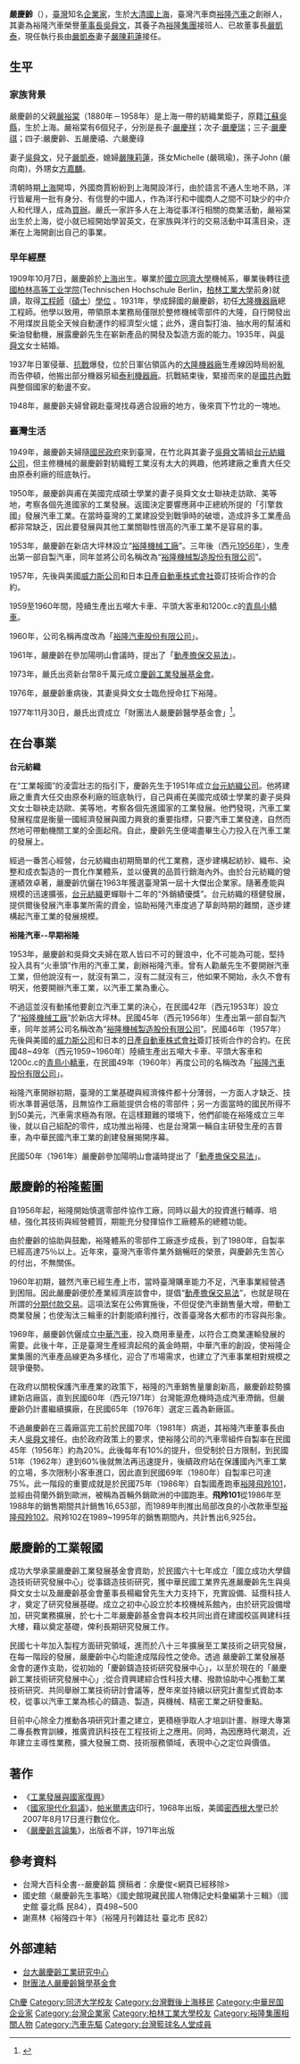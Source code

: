 {{Infobox_Officeholder
| name = 嚴慶齡<br>Yan Ching Ling
|image= 19690120嚴慶齡.jpg
|box_width= 
|occupation= 
| period = 
|birth_name= 
| other_names = 
| Sex = 男
|birth_date= {{Birth date|1909|10|7}}
|birth_place= {{QING}}[[松江府|松江府]][[上海县|上海县]]
|death_date= {{Death date and age|1981|3|20|1909|10|7}}
|death_place= {{TWN}}[[台北市|台北市]]
|墓地 = {{TWN}}[[台北市|台北市]][[陽明山公墓|陽明山公墓]]
| nationality = {{ROC}}
| residence = 
| party = {{KMT}}
| religion =
| spouse = [[吳舜文|吳舜文]]（1935年結婚；2008年8月9日逝世）（享年94歲）
| children =養子[[嚴凱泰|嚴凱泰]]（1965年5月23日-{{Death date and age|2018|12|3|1965|5|23}}）
| family =[[方嘉麟|方嘉麟]](外甥女)
| relatives = 
|education= 
| educate =
* 留學[[德國|德國]][[柏林高等工業學院|柏林高等工業學院]][[工程師|工程師]]([[碩士|碩士]])[[學位|學位]]  
* 同濟大學機械系畢業  
| past = 
*  1932年回國。
*  大隆機器廠總工程師
*  泰利機器製造廠創辦人
*  元生紡織廠總經理
*  1948年在新竹創辦台元紡織廠
*  擔任台元紡織廠總經理
*  1953年創辦裕隆汽車製造公司
*  任裕隆汽車董事長兼總經理
*  中華民國機械工程學會理事長
*  中華民國機械工程師學會理事長
| work =
|awards= 
*[[1963年|1963年]] 嚴慶齡伉儷在美國獲選臺灣第一屆十大傑出企業家
}}

'''嚴慶齡'''（{{bd|1909年|10月7日|1981年|3月20日|catIdx=Yan嚴}}），[[臺灣|臺灣]]知名[[企業家|企業家]]，生於[[大清國|大清國]][[上海|上海]]，臺灣汽車商[[裕隆汽車|裕隆汽車]]之創辦人，其妻為裕隆汽車榮譽[[董事長|董事長]][[吳舜文|吳舜文]]，其養子為[[裕隆集團|裕隆集團]]接班人、已故董事長[[嚴凱泰|嚴凱泰]]，現任執行長由[[嚴凱泰|嚴凱泰]]妻子[[嚴陳莉蓮|嚴陳莉蓮]]接任。

== 生平 ==
=== 家族背景 ===
嚴慶齡的父親[[嚴裕棠|嚴裕棠]]（1880年－1958年）是上海一帶的紡織業鉅子，原籍[[江蘇|江蘇]][[吳縣|吳縣]]，生於上海。嚴裕棠有6個兒子，分別是長子:[[嚴慶祥|嚴慶祥]]；次子:[[嚴慶瑞|嚴慶瑞]]；三子:[[嚴慶祺|嚴慶祺]]；四子:嚴慶齡、五嚴慶禧、六嚴慶祿

妻子[[吳舜文|吳舜文]]，兒子[[嚴凱泰|嚴凱泰]]，媳婦[[嚴陳莉蓮|嚴陳莉蓮]]，孫女Michelle (嚴珮瑜)，孫子John (嚴向南)，外甥女[[方嘉麟|方嘉麟]]。

清朝時期[[上海|上海]]開埠，外國商賈紛紛到上海開設洋行，由於語言不通人生地不熟，洋行皆雇用一批有身分、有信譽的中國人，作為洋行和中國商人之間不可缺少的中介人和代理人，成為[[買辦|買辦]]。嚴氏一家許多人在上海從事洋行相關的商業活動，嚴裕棠出生於上海，從小就已經開始學習英文，在家族與洋行的交易活動中耳濡目染，逐漸在上海開創出自己的事業。

=== 早年經歷 ===
1909年10月7日，嚴慶齡於[[上海|上海]]出生。畢業於[[國立同濟大學|國立同濟大學]]機械系，畢業後轉往[[德國|德國]][[柏林高等工业学院|柏林高等工业学院]](Technischen Hochschule Berlin，[[柏林工業大學|柏林工業大學]]前身)就讀，取得[[工程師|工程師]]（[[碩士|碩士]]）[[學位|學位]] 。1931年，學成歸國的嚴慶齡，初任[[大隆機器廠|大隆機器廠]]總工程師。他學以致用，帶領原本業務局僅限於整修機械零部件的大隆，自行開發出不用煤炭且能全天候自動運作的經濟型火爐；此外，還自製打油、抽水用的幫浦和柴油發動機，展露慶齡先生在嶄新產品的開發及製造方面的能力。1935年，與[[吳舜文|吳舜文]]女士結婚。

1937年日軍侵華、[[抗戰|抗戰]]爆發，位於日軍佔領區內的[[大隆機器廠|大隆機器廠]]生產線因時局紛亂而告停頓，他搬出部分機器另組[[泰利機器廠|泰利機器廠]]。抗戰結束後，緊接而來的是[[國共內戰|國共內戰]]與整個國家的動盪不安。

1948年，嚴慶齡夫婦曾親赴臺灣找尋適合設廠的地方，後來買下竹北的一塊地。
=== 臺灣生活 ===
1949年，嚴慶齡夫婦隨[[國民政府|國民政府]]來到臺灣，在竹北與其妻子[[吳舜文|吳舜文]]籌組[[台元紡織公司|台元紡織公司]]，但主修機械的嚴慶齡對紡織輕工業沒有太大的興趣，他將建廠之重責大任交由原泰利廠的班底執行。

1950年，嚴慶齡與甫在美國完成碩士學業的妻子吳舜文女士聯袂走訪歐、美等地，考察各個先進國家的工業發展。返國決定要響應蔣中正總統所提的「引擎救國」發展汽車工業。在當時臺灣的工業建設受到戰爭時的破壞，造成許多工業產品都非常缺乏，因此要發展與其他工業關聯性很高的汽車工業不是容易的事。

1953年，嚴慶齡在新店大坪林設立“[[裕隆機械工廠|裕隆機械工廠]]”。三年後（西元[[1956年|1956年]]），生產出第一部自製汽車，同年並將公司名稱改為“[[裕隆機械製造股份有限公司|裕隆機械製造股份有限公司]]”。

1957年，先後與美國[[威力斯公司|威力斯公司]]和日本[[日產自動車株式會社|日產自動車株式會社]]簽訂技術合作的合約。

1959至1960年間，陸續生產出五噸大卡車、平頭大客車和1200c.c的[[青鳥小轎車|青鳥小轎車]]。

1960年，公司名稱再度改為「[[裕隆汽車股份有限公司|裕隆汽車股份有限公司]]」。

1961年，嚴慶齡在參加陽明山會議時，提出了「[[動產擔保交易法|動產擔保交易法]]」。

1973年，嚴氏出资新台幣8千萬元成立[[慶齡工業發展基金會|慶齡工業發展基金會]]。

1976年，嚴慶齡重病後，其妻吳舜文女士臨危授命扛下裕隆。

1977年11月30日，嚴氏出資成立「財團法人嚴慶齡醫學基金會」<ref>{{Cite web |url=http://www.ytlm.org.tw/ |title=財團法人嚴慶齡醫學基金會 |accessdate=2018-12-06 |archive-date=2019-09-10 |archive-url=https://web.archive.org/web/20190910123912/http://www.ytlm.org.tw/ |dead-url=no }}</ref>。

==在台事業==
'''台元紡織'''

在“工業報國”的淩雲壯志的指引下，慶齡先生于1951年成立[[台元紡織公司|台元紡織公司]]。他將建廠之重責大任交由原泰利廠的班底執行，自己與甫在美國完成碩士學業的妻子吳舜文女士聯袂走訪歐、美等地，考察各個先進國家的工業發展。他們發現，汽車工業發展程度是衡量一國經濟發展與國力興衰的重要指標，只要汽車工業發達，自然而然地可帶動機關工業的全面起飛。自此，慶齡先生便竭盡畢生心力投入在汽車工業的發展上。

經過一番苦心經營，台元紡織由初期簡單的代工業務，逐步建構起紡紗、織布、染整和成衣製造的一貫化作業體系，並以優異的品質行銷海內外。由於台元紡織的營運績效卓著，嚴慶齡伉儷在1963年獲選臺灣第一屆十大傑出企業家。隨著產能與規模的迅速擴張，[[台元紡織|台元紡織]]更蟬聯十二年的“外銷績優獎”。台元紡織的穩健發展，提供爾後發展汽車事業所需的資金，協助裕隆汽車度過了草創時期的難關，逐步建構起汽車工業的發展規模。

'''裕隆汽車--早期裕隆'''

1953年，嚴慶齡和吳舜文夫婦在眾人皆曰不可的聲浪中，化不可能為可能，堅持投入具有“火車頭”作用的汽車工業，創辦裕隆汽車。曾有人勸嚴先生不要開辦汽車工業，但他說沒有一，就沒有第二，沒有二就沒有三，他如果不開始，永久不會有明天，他要開辦汽車工業，以汽車工業為重心。

不過這並沒有動搖他要創立汽車工業的決心，在民國42年（西元1953年）設立了“[[裕隆機械工廠|裕隆機械工廠]]”於新店大坪林。民國45年（西元1956年）生產出第一部自製汽車，同年並將公司名稱改為“[[裕隆機械製造股份有限公司|裕隆機械製造股份有限公司]]”。民國46年（1957年）先後與美國的[[威力斯公司|威力斯公司]]和日本的[[日產自動車株式會社|日產自動車株式會社]]簽訂技術合作的合約。在民國48~49年（西元1959~1960年）陸續生產出五噸大卡車、平頭大客車和1200c.c的[[青鳥小轎車|青鳥小轎車]]，在民國49年（1960年）再度公司的名稱改為「[[裕隆汽車股份有限公司|裕隆汽車股份有限公司]]」。

裕隆汽車開辦初期，臺灣的工業基礎與經濟條件都十分薄弱，一方面人才缺乏、技術水準普遍低落，且無協作工廠能提供合格的零部件；另一方面當時的國民所得不到50美元，汽車需求極為有限。在這樣艱難的環境下，他們卻能在裕隆成立三年後，就以自己組配的零件，成功推出裕隆、也是台灣第一輛自主研發生産的吉普車，為中華民國汽車工業的創建發展揭開序幕。

民國50年（1961年）嚴慶齡參加陽明山會議時提出了「[[動產擔保交易法|動產擔保交易法]]」。

==嚴慶齡的裕隆藍圖==
自1956年起，裕隆開始慎選零部件協作工廠，同時以最大的投資進行輔導、培植，強化其技術與經營體質，期能充分發揮協作工廠體系的總體功能。

由於慶齡的協助與鼓勵，裕隆體系的零部件工廠逐步成長，到了1980年，自製率已經高達75％以上。近年來，臺灣汽車零件業外銷暢旺的榮景，與慶齡先生苦心的付出，不無關係。

1960年初期，雖然汽車已經生產上市，當時臺灣購車能力不足，汽車事業經營遇到困阻。因此嚴慶齡便於產業經濟座談會中，提倡“[[動產擔保交易法|動產擔保交易法]]”，也就是現在所謂的[[分期付款交易|分期付款交易]]。這項法案在公佈實施後，不但促使汽車銷售量大增，帶動工商業發展；也使淘汰三輪車的計劃能順利推行，改善臺灣各大都市的市容與形象。

1969年，嚴慶齡伉儷成立[[中華汽車工業|中華汽車]]，投入商用車量產，以符合工商業運輸發展的需要。此後十年，正是臺灣生產經濟起飛的黃金時期，中華汽車的創設，使裕隆企業集團的汽車產品線更為多樣化，迎合了市場需求，也建立了汽車事業相對規模之競爭優勢。

在政府以關稅保護汽車產業的政策下，裕隆的汽車銷售量屢創新高，嚴慶齡趁勢擴建新店廠區，直到民國60年（西元1971年）台灣能源危機時造成汽車滯銷。但嚴慶齡仍計畫繼續擴廠，在民國65年（1976年）選定三義為新廠區。

不過嚴慶齡在三義廠區完工前於民國70年（1981年）病逝，其裕隆汽車董事長由夫人[[吳舜文|吳舜文]]接任。由於政府政策上的要求，使裕隆公司的汽車零組件自製率在民國45年（1956年）約為20%。此後每年有10%的提升，但受制於日方限制，到民國51年（1962年）達到60%後就無法再迅速提升，後續政府站在保護國內汽車工業的立場，多次限制小客車進口，因此直到民國69年（1980年）自製率已可達75%。此一階段的重要成就是於民國75年（1986年）自製國產跑車[[裕隆飛羚101|裕隆飛羚101]]，並經由荷蘭外銷到歐洲，被稱為首輛外銷歐洲的中國跑車。'''飛羚101'''從1986年至1988年的銷售期間共計銷售16,653部，而1989年則推出局部改良的小改款車型[[裕隆飛羚102|裕隆飛羚102]]。飛羚102在1989~1995年的銷售期間內，共計售出6,925台。

==嚴慶齡的工業報國==
成功大學承蒙嚴慶齡工業發展基金會資助，於民國六十七年成立「國立成功大學鑄造技術研究發展中心」從事鑄造技術研究，獲中華民國工業界先進嚴慶齡先生與吳舜文女士以及嚴慶齡基金會董事長楊繼曾先生大力支持下，充實設備、延攬科技人才，奠定了研究發展基礎。成立之初中心設立於本校機械系館內，由於研究設備增加，研究業務擴展，於七十二年嚴慶齡基金會與本校共同出資在建國校區興建科技大樓，藉以奠定基礎，俾利長期研究發展工作。 
 
民國七十年加入製程方面研究領域，進而於八十三年擴展至工業技術之研究發展，在每一階段的發展，嚴慶齡中心均能達成階段性之使命。透過 嚴慶齡工業發展基金會的運作支助，從初始的「慶齡鑄造技術研究發展中心」，以至於現在的「嚴慶齡工業技術研究發展中心」;從合資興建綜合性科技大樓、撥款協助中心推動工業技術研究、共同舉辦工業技術研討會議等，歷年來並持續以研究計畫型式資助本校，從事以汽車工業為核心的鑄造、製造，與機械、精密工業之研發重點。 
 
目前中心除全力推動各項研究計畫之建立，更積極爭取人才培訓計畫、辦理大專第二專長教育訓練，推廣資訊科技在工程技術上之應用。同時，為因應時代潮流，近年建立主導性業務，擴大發展工商、技術服務領域，表現中心之定位與價值。


== 著作 ==
* 《[[工業發展與國家復興|工業發展與國家復興]]》
* 《[[國家現代化芻議|國家現代化芻議]]》，[[帕米爾書店|帕米爾書店]]印行，1968年出版，美國[[密西根大學|密西根大學]]已於2007年8月17日進行數位化。
* 《[[嚴慶齡言論集|嚴慶齡言論集]]》，出版者不詳，1971年出版

==參考資料==
<div class="references-small">
*台灣大百科全書--嚴慶齡篇 撰稿者：余慶俊<網頁已經移除>
*國史館〈嚴慶齡先生事略〉《國史館現藏民國人物傳記史料彙編第十三輯》（國史館 臺北縣 民84），頁498~500 
*謝熹林《裕隆四十年》（裕隆月刊雜誌社 臺北市 民82）
</div>
{{reflist}}
== 外部連結 ==
*[http://www.tl.ntu.edu.tw 台大嚴慶齡工業研究中心]{{Wayback|url=http://www.tl.ntu.edu.tw/ |date=20201228012417 }}
*[http://www.ytlm.org.tw/ 財團法人嚴慶齡醫學基金會]{{Wayback|url=http://www.ytlm.org.tw/ |date=20190910123912 }}

{{台灣籃球名人堂}}
{{DEFAULTSORT: Yan Ching Ling}}
[[Category:嚴姓|Ch慶]]
[[Category:同济大学校友|Category:同济大学校友]]
[[Category:台灣戰後上海移民|Category:台灣戰後上海移民]]
[[Category:中華民国企业家|Category:中華民国企业家]]
[[Category:台灣企業家|Category:台灣企業家]]
[[Category:柏林工業大學校友|Category:柏林工業大學校友]]
[[Category:裕隆集團相關人物|Category:裕隆集團相關人物]]
[[Category:汽車先驅|Category:汽車先驅]]
[[Category:台灣籃球名人堂成員|Category:台灣籃球名人堂成員]]